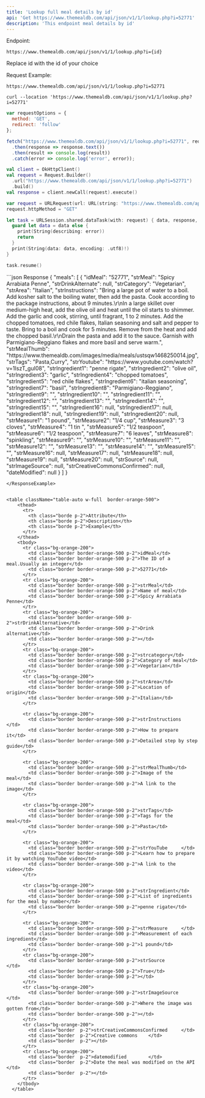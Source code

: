```yaml
---
title: 'Lookup full meal details by id'
api: 'Get https://www.themealdb.com/api/json/v1/1/lookup.php?i=52771'
description: 'This endpoint meal details by id'
---
```


Endpoint:

`https://www.themealdb.com/api/json/v1/1/lookup.php?i={id}` 


Replace id with the id of your choice

Request Example:

`https://www.themealdb.com/api/json/v1/1/lookup.php?i=52771`


<RequestExample>

```curl curl
curl --location 'https://www.themealdb.com/api/json/v1/1/lookup.php?i=52771'
```


```javascript javascript
var requestOptions = {
  method: 'GET',
  redirect: 'follow'
};

fetch("https://www.themealdb.com/api/json/v1/1/lookup.php?i=52771", requestOptions)
  .then(response => response.text())
  .then(result => console.log(result))
  .catch(error => console.log('error', error));
```

```kotlin kotlin
val client = OkHttpClient()
val request = Request.Builder()
  .url("https://www.themealdb.com/api/json/v1/1/lookup.php?i=52771")
  .build()
val response = client.newCall(request).execute()
```

```swift swift
var request = URLRequest(url: URL(string: "https://www.themealdb.com/api/json/v1/1/lookup.php?i=52771")!,timeoutInterval: Double.infinity)
request.httpMethod = "GET"

let task = URLSession.shared.dataTask(with: request) { data, response, error in 
  guard let data = data else {
    print(String(describing: error))
    return
  }
  print(String(data: data, encoding: .utf8)!)
}

task.resume()

```
</RequestExample>
<ResponseExample>
```json Response
{
    "meals": [
        {
            "idMeal": "52771",
            "strMeal": "Spicy Arrabiata Penne",
            "strDrinkAlternate": null,
            "strCategory": "Vegetarian",
            "strArea": "Italian",
            "strInstructions": "Bring a large pot of water to a boil. Add kosher salt to the boiling water, then add the pasta. Cook according to the package instructions, about 9 minutes.\r\nIn a large skillet over medium-high heat, add the olive oil and heat until the oil starts to shimmer. Add the garlic and cook, stirring, until fragrant, 1 to 2 minutes. Add the chopped tomatoes, red chile flakes, Italian seasoning and salt and pepper to taste. Bring to a boil and cook for 5 minutes. Remove from the heat and add the chopped basil.\r\nDrain the pasta and add it to the sauce. Garnish with Parmigiano-Reggiano flakes and more basil and serve warm.",
            "strMealThumb": "https://www.themealdb.com/images/media/meals/ustsqw1468250014.jpg",
            "strTags": "Pasta,Curry",
            "strYoutube": "https://www.youtube.com/watch?v=1IszT_guI08",
            "strIngredient1": "penne rigate",
            "strIngredient2": "olive oil",
            "strIngredient3": "garlic",
            "strIngredient4": "chopped tomatoes",
            "strIngredient5": "red chile flakes",
            "strIngredient6": "italian seasoning",
            "strIngredient7": "basil",
            "strIngredient8": "Parmigiano-Reggiano",
            "strIngredient9": "",
            "strIngredient10": "",
            "strIngredient11": "",
            "strIngredient12": "",
            "strIngredient13": "",
            "strIngredient14": "",
            "strIngredient15": "",
            "strIngredient16": null,
            "strIngredient17": null,
            "strIngredient18": null,
            "strIngredient19": null,
            "strIngredient20": null,
            "strMeasure1": "1 pound",
            "strMeasure2": "1/4 cup",
            "strMeasure3": "3 cloves",
            "strMeasure4": "1 tin ",
            "strMeasure5": "1/2 teaspoon",
            "strMeasure6": "1/2 teaspoon",
            "strMeasure7": "6 leaves",
            "strMeasure8": "spinkling",
            "strMeasure9": "",
            "strMeasure10": "",
            "strMeasure11": "",
            "strMeasure12": "",
            "strMeasure13": "",
            "strMeasure14": "",
            "strMeasure15": "",
            "strMeasure16": null,
            "strMeasure17": null,
            "strMeasure18": null,
            "strMeasure19": null,
            "strMeasure20": null,
            "strSource": null,
            "strImageSource": null,
            "strCreativeCommonsConfirmed": null,
            "dateModified": null
        }
    ]
}

```
</ResponseExample>


<table className="table-auto w-full  border-orange-500">
    <thead>
      <tr>
        <th class="borde p-2">Attribute</th>
        <th class="borde p-2">Description</th>
        <th class="borde p-2">Example</th>
      </tr>
    </thead>
    <tbody>
      <tr class="bg-orange-200">
        <td class="border border-orange-500 p-2">idMeal</td>
        <td class="border border-orange-500 p-2">The ID of a meal.Usually an integer</td>
        <td class="border border-orange-500 p-2">52771</td>
      </tr>
      <tr class="bg-orange-200">
        <td class="border border-orange-500 p-2">strMeal</td>
        <td class="border border-orange-500 p-2">Name of meal</td>
        <td class="border border-orange-500 p-2">Spicy Arrabiata Penne</td>
      </tr>
      <tr class="bg-orange-200">
        <td class="border border-orange-500 p-2">strDrinkAlternative</td>
        <td class="border border-orange-500 p-2">Drink alternative</td>
        <td class="border border-orange-500 p-2"></td>
      </tr>
      <tr class="bg-orange-200">
        <td class="border border-orange-500 p-2">strcategory</td>
        <td class="border border-orange-500 p-2">Category of meal</td>
        <td class="border border-orange-500 p-2">Vegetarian</td>
      </tr>
      <tr class="bg-orange-200">
        <td class="border border-orange-500 p-2">strArea</td>
        <td class="border border-orange-500 p-2">Location of origin</td>
        <td class="border border-orange-500 p-2">Italian</td>
      </tr>

      <tr class="bg-orange-200">
        <td class="border border-orange-500 p-2">strInstructions		</td>
        <td class="border border-orange-500 p-2">How to prepare it</td>
        <td class="border border-orange-500 p-2">Detailed step by step guide</td>
      </tr>

      <tr class="bg-orange-200">
        <td class="border border-orange-500 p-2">strMealThumb</td>
        <td class="border border-orange-500 p-2">Image of the meal</td>
        <td class="border border-orange-500 p-2">A link to the image</td>
      </tr>

      <tr class="bg-orange-200">
        <td class="border border-orange-500 p-2">strTags</td>
        <td class="border border-orange-500 p-2">Tags for the meal</td>
        <td class="border border-orange-500 p-2">Pasta</td>
      </tr>

      <tr class="bg-orange-200">
        <td class="border border-orange-500 p-2">strYouTube		</td>
        <td class="border border-orange-500 p-2">Learn how to prepare it by watching YouTube video</td>
        <td class="border border-orange-500 p-2">A link to the video</td>
      </tr>

      <tr class="bg-orange-200">
        <td class="border border-orange-500 p-2">strIngredient</td>
        <td class="border border-orange-500 p-2">List of ingredients for the meal by number</td>
        <td class="border border-orange-500 p-2">penne rigate</td>
      </tr>

      <tr class="bg-orange-200">
        <td class="border border-orange-500 p-2">strMeasure		</td>
        <td class="border border-orange-500 p-2">Measurement of each ingredient</td>
        <td class="border border-orange-500 p-2">1 pound</td>
      </tr>
      <tr class="bg-orange-200">
        <td class="border border-orange-500 p-2">strSource			</td>
        <td class="border border-orange-500 p-2">True</td>
        <td class="border border-orange-500 p-2"></td>
      </tr>
      <tr class="bg-orange-200">
        <td class="border border-orange-500 p-2">strImageSource		</td>
        <td class="border border-orange-500 p-2">Where the image was gotten from</td>
        <td class="border border-orange-500 p-2"></td>
      </tr>
      <tr class="bg-orange-200">
        <td class="border  p-2">strCreativeCommonsConfirmed		</td>
        <td class="border  p-2">Creative commons	</td>
        <td class="border  p-2"></td>
      </tr>
      <tr class="bg-orange-200">
        <td class="border  p-2">datemodified		</td>
        <td class="border  p-2">Date the meal was modified on the API		</td>
        <td class="border  p-2"></td>
      </tr>
    </tbody>
  </table>